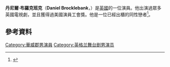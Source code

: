 {{Orphan|time=2016-12-22T13:24:57+00:00}}

{{Infobox person
|imagesize = 150px |
| birth_date = {{Birth date and age|1979|12|21|df=y}}
| birth_place = [[沃里克郡|沃里克郡]][[埃文河畔斯特拉特福|埃文河畔斯特拉特福]]
}}
'''丹尼爾·布羅克班克'''（'''Daniel Brocklebank'''，{{bd|1979年|12月21日}}）是[[英國|英國]]的一位演員。他出演過眾多英國電視劇，並且獲得過美國演員工會獎。他是一位已經出櫃的同性戀者<ref>{{cite web|title=Interview: Daniel Brocklebank|url=http://sosogay.org/2011/interview-daniel-brocklebank/|work=So So Gay|publisher=(So So Gay Limited)|accessdate=8 April 2012|date=13 October 2011|deadurl=yes|archiveurl=https://web.archive.org/web/20120614044606/http://sosogay.org/2011/interview-daniel-brocklebank/|archivedate=2012年6月14日}}</ref>。

==參考資料==
{{Reflist}}

{{DEFAULTSORT:Brocklebank, Daniel}}
[[Category:華威郡男演員|Category:華威郡男演員]]
[[Category:英格兰舞台剧男演员|Category:英格兰舞台剧男演员]]